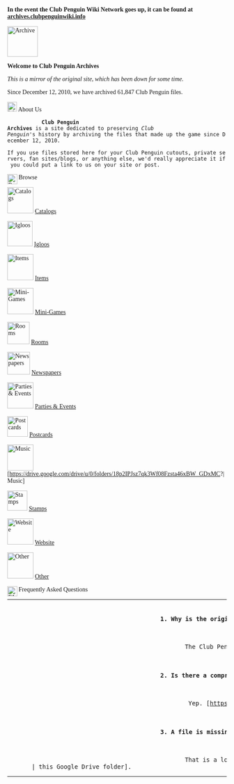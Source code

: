 <font face='trebuchet ms'>
  <div class="mainpage-wrapper">
    <!--  BANNER  -->
    <div class="mainpage-notice">'''In the event the Club Penguin Wiki Network goes up, it can be found at [https://archives.clubpenguinwiki.info archives.clubpenguinwiki.info]'''</div>
    <div class="mainpage-banner">
      <div class="mainpage-banner-logo"><img alt="Archive" src="/Archive.png" title="Archive" height="70px"></div>
      <div class="mainpage-banner-title">
        <p class="mainpage-banner-title-welcome">'''Welcome to Club Penguin Archives'''</p>
        <p class="mainpage-banner-title-motto">''This is a mirror of the original site, which has been down for some time.''</p>
        <p class="mainpage-banner-title-articles">Since December 12, 2010, we have archived 61,847 Club Penguin files.</p>
      </div>
    </div>
    <!--  LEFT  -->
    <div class="mainpage-right">
      <div class="mainpage-box">
        <div class="mainpage-box-heading"><img alt="Welcome!" src="/Wave.png" title="Welcome!" height="22px"> About Us</div>
        <div class="mainpage-box-content">
            '''Club Penguin Archives''' is a site dedicated to preserving ''Club Penguin'''s history by archiving the files that made up the game since December 12, 2010.<br>
              <br>If you use files stored here for your Club Penguin cutouts, private servers, fan sites/blogs, or anything else, we'd really appreciate it if you could put a link to us on your site or post. </div>
      </div>
      <div class="mainpage-box">
        <div class="mainpage-box-heading"><img alt="Browse" src="/Explore.png" title="Browse" height="23px" align="left"> Browse</div>
        <div class="mainpage-box-content">
          <div class="mainpage-explore-links">
            <div class="mainpage-explore-links-link"><div class="center"><div class="floatnone"><a><img alt="Catalogs" src="/PenguinStyle.png" title="Catalogs" height="60px"></a> [[Catalogs]] </div></div></div>
            <div class="mainpage-explore-links-link"><div class="center"><div class="floatnone"><a><img alt="Igloos" src="/Map-MyIgloo.png" title="Igloos" height="58px"></a> [[Igloo|Igloos]] </div></div></div>
            <div class="mainpage-explore-links-link"><div class="center"><div class="floatnone"><a><img alt="Items" src="/Items.png" title="Items" height="60px"></a> [[Items]] </div></div></div>
            <div class="mainpage-explore-links-link"><div class="center"><div class="floatnone"><a><img alt="Mini-Games" src="/JoystickEmote.PNG" title="Mini-Games" height="60px"></a> [[Mini-Games]] </div></div></div>
            <div class="mainpage-explore-links-link"><div class="center"><div class="floatnone"><a><img alt="Rooms" src="/Map.PNG" title="Rooms" height="51px"></a> [[Rooms]] </div></div></div>
            <div class="mainpage-explore-links-link"><div class="center"><div class="floatnone"><a><img alt="Newspapers" src="/Sitenotice.png" title="Club Penguin Times" height="52px"></a> [[Club Penguin Times|Newspapers]] </div></div></div>
          </div>
          <div class="mainpage-explore-links">
            <div class="mainpage-explore-links-link"><div class="center"><div class="floatnone"><a><img alt="Parties & Events" src="/Parties.png" title="Parties & Events" height="60px"></a> [[Parties & Events]] </div></div></div>
            <div class="mainpage-explore-links-link"><div class="center"><div class="floatnone"><a><img alt="Postcards" src="/MailIcon.PNG" title="Postcards" height="47px"></a> [[Postcards]] </div></div></div>
            <div class="mainpage-explore-links-link"><div class="center"><div class="floatnone"><a><img alt="Music" src="/SpeakerPin.PNG" title="Music" height="60px"></a> [https://drive.google.com/drive/u/0/folders/18p2IPJsz7qk3Wf08Fzsta46xBW_GDxMC?| Music] </div></div></div>
            <div class="mainpage-explore-links-link"><div class="center"><div class="floatnone"><a><img alt="Stamps" src="/Stamp.png" title="Stamps" height="46px"></a> [[Stamps]] </div></div></div>
            <div class="mainpage-explore-links-link"><div class="center"><div class="floatnone"><a><img alt="Website" src="/Map-Lighthouse.png" title="Website" height="60px"></a> [[Website]] </div></div></div>
            <div class="mainpage-explore-links-link"><div class="center"><div class="floatnone"><a><img alt="Other" src="/Other.png" title="Other" height="60px"></a> [[Other]] </div></div></div>
          </div>
        </div>
      </div>
    </div>
    <!--  RIGHT  -->
    <div class="mainpage-left">
      <div class="mainpage-box">
        <div class="mainpage-box-heading"><img alt="FAQ" src="/QuestionMark.PNG" title="FAQ" height="23px" align="left"> Frequently Asked Questions</div>
        <div class="mainpage-box-content">
          <table style="clear: both; width: 100%; margin: 3px 0px;" border="0">
            <tr>
              <td style="background:transparent;">
                              <div style="background-color:transparent;border:0px solid #AAA;height:400px;overflow:auto;padding-left:0.5em;width:100%;">
                                      <p>
                                        <span style="font-family:trebuchet ms;">
                                          <strong>1. Why is the original site down?</strong>
                                        </span>
                                      </p>
                                      <dl>
                                        <dd>
                                          <p>
                                            <span style="font-family:trebuchet ms;">The Club Penguin Wiki Network servers are known to be unstable and frequently go down for unknown reasons. The Network's tech staff are unresponsive and unlikely to bring the site back up again.</span>
                                          </p>
                                        </dd>
                                      </dl>
                                      <p>
                                        <span style="font-family:trebuchet ms;">
                                          <strong>2. Is there a compressed .ZIP download (or equivalent) of every Club Penguin file on this site?</strong>
                                        </span>
                                      </p>
                                      <dl>
                                        <dd>
                                          <p>
                                            <span style="font-family:trebuchet ms;"> Yep. [https://drive.google.com/drive/folders/12OJCc-pHT-CZB4wInO1gN9df8oVjKr8G?usp=drive_link| Here's the link]. Whilst it's very much unsorted, if you want to keep a local copy, feel free.</span>
                                          </p>
                                        </dd>
                                      </dl>
                                      <p>
                                        <span style="font-family:trebuchet ms;">
                                          <strong>3. A file is missing from a page! Can you please upload it?</strong>
                                        </span>
                                      </p>
                                      <dl>
                                        <dd>
                                          <p>
                                            That is a lot easier said than done. While it is true some files were uploaded and are absent from pages, generally if a file is missing from a page, it was never archived or uploaded at all. If a file has been archived, but isn't on a page, your best bet of finding it is in [https://drive.google.com/drive/folders/14XgRKhd6fb6pCl1rAXCttUTOxBvma4os?| this Google Drive folder].
                                          </p>
                                        </dd>
                                      </dl>
                                      <p>
                                        <span style="font-family:trebuchet ms;">
                                          <strong>4. Is there a Club Penguin Archives Discord?</strong>
                                        </span>
                                      </p>
                                      <dl>
                                        <dd>
                                          <p>
                                            <span style="font-family:trebuchet ms;">Whilst there's no official Discord server, [https://discord.gg/ser2KbyCwU?| this server], coincidentally also called ‘Club Penguin Archives’, is a great place to talk with community members.</span>
                                          </p>
                                        </dd>
                                      </dl>
                                      <p>
                                        <span style="font-family:trebuchet ms;">
                                          <strong>5. Does Club Penguin Archives host custom files from Club Penguin Private Servers (CPPS)?</strong>
                                        </span>
                                      </p>
                                      <dl>
                                        <dd>
                                          <p>
                                            <span style="font-family:trebuchet ms;">Club Penguin Archives is only intended to host files from the official Club Penguin game. It's possible that every so often a fan-made file is passed off as an official one, though ideally this should not happen. There is also not any consideration for this becoming a possibility in the future.</span>
                                          </p>
                                        </dd>
                                      </dl>
                                      <p>
                                        <span style="font-family:trebuchet ms;">
                                          <strong>6. Can I help contribute to Club Penguin Archives?</strong>
                                        </span>
                                      </p>
                                      <dl>
                                        <dd>
                                          <p>
                                            <span style="font-family:trebuchet ms;">If you believe you are in possession of genuine Club Penguin files that aren't on Archives yet and wish to upload them, please make a pull request at [https://github.com/sky-is-winning/cparchives.git| the mirror's repo] and include the file you want uploaded.</span>
                                          </p>
                                        </dd>
                                      </dl>
                                    </div>
              </td>
              <td style="width: 8px;"></td>
            </tr>
          </table>
        </div>
      </div>
    </div>
  </div>
